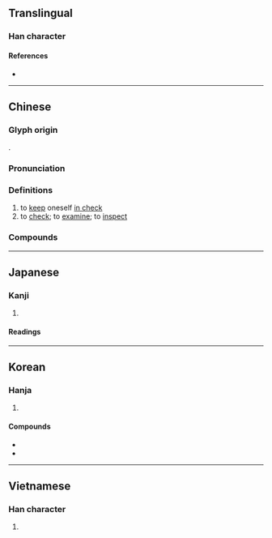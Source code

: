 {{also|检|検}}
{{character info}}
==Translingual==
{{Han simplified forms|檢|検|检}}

===Han character===
{{Han char|rn=75|rad=木|as=13|sn=17|four=48986|canj=DOMO|ids=⿰木僉}}

====References====
* {{Han ref|kx=0557.190|dkj=15684|dj=0946.250|hdz=21303.030|uh=6AA2|ud=27298|bh=C0CB|bd=49355}}

----

==Chinese==
{{zh-forms|s=检}}

===Glyph origin===
{{Han etym}}
{{Han compound|木|僉|c1=s|c2=p|ls=psc}}.

===Pronunciation===
{{zh-pron
|m=jiǎn
|c=gim2
|h=gd=giam3
|md=
|mn=kiám
|mn-t=giam2/giêm2
|mn-t_note=giam2 - Shantou; giêm2 - Chaozhou
|w=
|mc=y
|oc=y
|cat=v
}}

===Definitions===
{{zh-hanzi}}

# to [[keep]] oneself [[in check]]
# to [[check]]; to [[examine]]; to [[inspect]]

===Compounds===
{{zh-der|商品檢驗|健康檢查|失檢|印檢|商檢|切片檢查|全文檢索|儀檢|健檢|勘檢|崖檢|尿液篩檢|工礦檢查|動物檢疫|地檢署|檢附|檢字法|檢測|檢驗|探檢|檢送|收檢|檢屍|檢錄|技能檢定|檢字|檢修|檢查哨|檢尺|檢括|檢校|檢場|檢察署|檢控|檢察院|檢漏|檢厲|檢討|檢察|產前檢查|突擊檢查|檢討會|產後檢查|檢院|拘檢|檢覈|檢閱場|抽檢|檢點|玉檢|檢波|檢疫|檢驗圖|檢肅|檢束|海港檢疫|搜檢|檢定考試|檢警合一|檢舉|檢索|檢視|檢查|檢方|檢察官|檢定|檢閱|胃鏡檢查|路檢|體格檢查|複檢|考檢|點檢形骸|點檢|電檢制|點檢所|醫檢師|體檢|蕩檢踰閑|電檢法|電檢|金檢|巡檢|行檢|踰閑蕩檢|臨檢|篩檢|資訊檢索|血液檢驗|箔檢電器|不檢|檢流計}}

----

==Japanese==
{{ja-kanji forms|検|檢}}

===Kanji===
{{ja-kanji|grade=|rs=木13|shin=検}}

# {{rfdef|ja|sort=木13}}

====Readings====
{{ja-readings
|on=けん
|kun=しら-べる
}}

----

==Korean==

===Hanja===
{{ko-hanja|검사하다|검사할|검}}

# {{hanja form of|검|[[check]]; [[examination]]; [[inspection]]}}

====Compounds====
* {{ko-l|검사|[[inspection]]|檢査}}
* {{ko-l|건강검진|a [[physical]]|健康檢診}}

----

==Vietnamese==

===Han character===
{{vi-hantu|[[ghém]], [[kiểm]]|rs=木13}}

# {{rfdef|vi|sort=木13}}